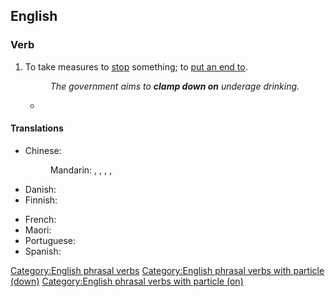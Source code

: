 ==English==

===Verb===
{{head|en|verb}}

# {{lb|en|transitive|idiomatic}} To take measures to [[stop]] something; to [[put an end to]].
#: ''The government aims to '''clamp down on''' underage drinking.''
#* {{quote-journal
|date=July 3, 2018
|author=Phil McNulty
|title=Colombia 1 - 1 England
|work=BBC Sport
|url=https://www.bbc.com/sport/football/44610244
|page=
|passage=American referee Mike Geiger's failure to '''clamp down on''' early misdemeanours led to him losing control of a game that Colombia seemed determined to turn into a battle.}}

====Translations====
{{trans-top|to take measures to stop something}}
* Chinese:
*: Mandarin: {{t+|cmn|壓制}}, {{t+|cmn|压制|tr=yāzhì}}, {{t+|cmn|制止|tr=zhìzhǐ}}, {{t+|cmn|鎮壓}}, {{t+|cmn|镇压|tr=zhènyā}}
* Danish: {{t|da|slå ned på}}
* Finnish: {{t+|fi|puuttua}}
{{trans-mid}}
* French: {{t-needed|fr}}
* Maori: {{t|mi|pēhipēhi}}
* Portuguese: {{t-needed|pt}}
* Spanish: {{t-needed|es}}
{{trans-bottom}}

[[Category:English phrasal verbs]]
[[Category:English phrasal verbs with particle (down)]]
[[Category:English phrasal verbs with particle (on)]]